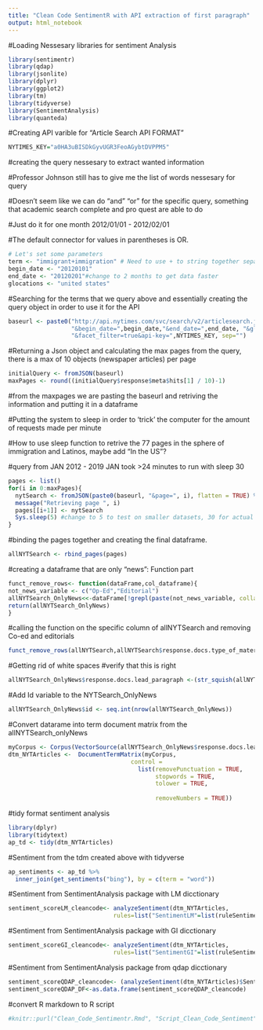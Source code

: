 ```yaml
---
title: "Clean Code SentimentR with API extraction of first paragraph"
output: html_notebook
---
```



#Loading Nessesary libraries for sentiment Analysis
```r
library(sentimentr)
library(qdap)
library(jsonlite)
library(dplyr)
library(ggplot2)
library(tm)
library(tidyverse)
library(SentimentAnalysis)
library(quanteda)
```

#Creating API varible for "Article Search API FORMAT"
```r
NYTIMES_KEY="a0HA3uBISDkGyvUGR3FeoAGybtDVPPM5"
```

#creating the query nessesary to extract wanted information

#Professor Johnson still has to give me the list of words nessesary for query 

#Doesn't seem like we can do "and" "or" for the specific query, something that academic search complete and pro quest are able to do

#Just do it for one month 2012/01/01 - 2012/02/01

#The default connector for values in parentheses is OR. 
```r
# Let's set some parameters
term <- "immigrant+immigration" # Need to use + to string together separate words
begin_date <- "20120101"
end_date <- "20120201"#change to 2 months to get data faster
glocations <- "united states"
```

#Searching for the terms that we query above and essentially creating the query object in order to use it for the API
```r
baseurl <- paste0("http://api.nytimes.com/svc/search/v2/articlesearch.json?q=",term,
                  "&begin_date=",begin_date,"&end_date=",end_date, "&glocations=",glocations,
                  "&facet_filter=true&api-key=",NYTIMES_KEY, sep="")
```


#Returning a Json object and calculating the max pages from the query, there is a max of 10 objects (newspaper articles) per page
```r
initialQuery <- fromJSON(baseurl)
maxPages <- round((initialQuery$response$meta$hits[1] / 10)-1) 
```

#from the maxpages we are pasting the baseurl and retriving the information and putting it in a dataframe

#Putting the system to sleep in order to 'trick' the computer for the amount of requests made per minute

#How to use sleep function to retrive the 77 pages in the sphere of immigration and Latinos, maybe add "In the US"?

#query from JAN 2012 - 2019 JAN took >24 minutes to run with sleep 30
```r
pages <- list()
for(i in 0:maxPages){
  nytSearch <- fromJSON(paste0(baseurl, "&page=", i), flatten = TRUE) %>% data.frame() 
  message("Retrieving page ", i)
  pages[[i+1]] <- nytSearch 
  Sys.sleep(5) #change to 5 to test on smaller datasets, 30 for actual execution
}
```


#binding the pages together and creating the final dataframe. 
```r
allNYTSearch <- rbind_pages(pages)
```

#creating a dataframe that are only "news": Function part
```r
funct_remove_rows<- function(dataFrame,col_dataframe){
not_news_variable <- c("Op-Ed","Editorial")
allNYTSearch_OnlyNews<<-dataFrame[!grepl(paste(not_news_variable, collapse="|"), col_dataframe),]
return(allNYTSearch_OnlyNews)
}
```

#calling the function on the specific column of allNYTSearch and removing Co-ed and editorials

```r
funct_remove_rows(allNYTSearch,allNYTSearch$response.docs.type_of_material)
```

#Getting rid of white spaces
#verify that this is right
```r
allNYTSearch_OnlyNews$response.docs.lead_paragraph <-(str_squish(allNYTSearch_OnlyNews$response.docs.lead_paragraph))
```

#Add Id variable to the NYTSearch_OnlyNews 
```r
allNYTSearch_OnlyNews$id <- seq.int(nrow(allNYTSearch_OnlyNews))
```



#Convert datarame into term document matrix from the allNYTSearch_onlyNews
```r
myCorpus <- Corpus(VectorSource(allNYTSearch_OnlyNews$response.docs.lead_paragraph))
dtm_NYTArticles <-  DocumentTermMatrix(myCorpus, 
                                   control = 
                                     list(removePunctuation = TRUE,
                                          stopwords = TRUE,
                                          tolower = TRUE,
              
                                          removeNumbers = TRUE)) 
```






#tidy format sentiment analysis
```r
library(dplyr)
library(tidytext)
ap_td <- tidy(dtm_NYTArticles)
```

#Sentiment from the tdm created above with tidyverse
```r
ap_sentiments <- ap_td %>%
  inner_join(get_sentiments("bing"), by = c(term = "word"))
```
#Sentiment from SentimentAnalysis package with LM dicctionary

```r
sentiment_scoreLM_cleancode<- analyzeSentiment(dtm_NYTArticles,
                              rules=list("SentimentLM"=list(ruleSentiment, loadDictionaryLM())))
```
#Sentiment from SentimentAnalysis package with GI dicctionary


```r
sentiment_scoreGI_cleancode<- analyzeSentiment(dtm_NYTArticles,
                              rules=list("SentimentGI"=list(ruleSentiment, loadDictionaryGI())))


```

#Sentiment from SentimentAnalysis package from qdap dicctionary

```r
sentiment_scoreQDAP_cleancode<- (analyzeSentiment(dtm_NYTArticles)$SentimentQDAP)
sentiment_scoreQDAP_DF<-as.data.frame(sentiment_scoreQDAP_cleancode)
```

#convert R markdown to R script
```r
#knitr::purl("Clean_Code_Sentimentr.Rmd", "Script_Clean_Code_Sentiment", documentation = 2)
```


